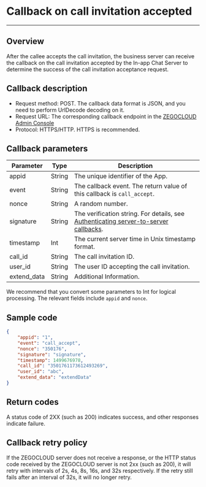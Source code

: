 

# Callback on call invitation accepted

- - -

## Overview

After the callee accepts the call invitation, the business server can receive the callback on the call invitation accepted by the In-app Chat Server to determine the success of the call invitation acceptance request.

## Callback description

- Request method: POST.
  <Note title="Note">
  The callback data format is JSON, and you need to perform UrlDecode decoding on it.
  </Note>
- Request URL: The corresponding callback endpoint in the [ZEGOCLOUD Admin Console](https://console.zegocloud.com)
- Protocol: HTTPS/HTTP. HTTPS is recommended.

## Callback parameters

| Parameter | Type | Description |
| -- | -- | -- |
| appid | String | The unique identifier of the App. |
| event | String | The callback event. The return value of this callback is `call_accept`. |
| nonce | String | A random number. |
| signature | String | The verification string. For details, see [Authenticating server-to-server callbacks](./Authenticating%20server-to-server%20callbacks.mdx). |
| timestamp | Int | The current server time in Unix timestamp format. |
| call_id | String | The call invitation ID. |
| user_id | String | The user ID accepting the call invitation. |
| extend_data | String | Additional Information.|

<Note title="Note">

We recommend that you convert some parameters to Int for logical processing. The relevant fields include `appid` and `nonce`.
</Note>

## Sample code

```json
{
    "appid": "1",
    "event": "call_accept",
    "nonce": "350176",
    "signature": "signature",
    "timestamp": 1499676978,
    "call_id": "3501761173612493269",
    "user_id": "abc",
    "extend_data": "extendData"
}
```

## Return codes

A status code of 2XX (such as 200) indicates success, and other responses indicate failure.

## Callback retry policy

If the ZEGOCLOUD server does not receive a response, or the HTTP status code received by the ZEGOCLOUD server is not 2xx (such as 200), it will retry with intervals of 2s, 4s, 8s, 16s, and 32s respectively. If the retry still fails after an interval of 32s, it will no longer retry.

